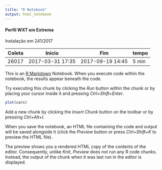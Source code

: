 ```yaml
---
title: "R Notebook"
output: html_notebook
---
```


#### Perfil WXT em Extrema

Instalação em 241/2017

|Coleta| Inicio | Fim |tempo| 
|------|--------|-----|-----|
|26017 | 2017-03-31 17:35 | 2017-09-19 14:45 | 5 min|


This is an [R Markdown](http://rmarkdown.rstudio.com) Notebook. When you execute code within the notebook, the results appear beneath the code. 

Try executing this chunk by clicking the *Run* button within the chunk or by placing your cursor inside it and pressing *Ctrl+Shift+Enter*. 

```r
plot(cars)
```

Add a new chunk by clicking the *Insert Chunk* button on the toolbar or by pressing *Ctrl+Alt+I*.

When you save the notebook, an HTML file containing the code and output will be saved alongside it (click the *Preview* button or press *Ctrl+Shift+K* to preview the HTML file).

The preview shows you a rendered HTML copy of the contents of the editor. Consequently, unlike *Knit*, *Preview* does not run any R code chunks. Instead, the output of the chunk when it was last run in the editor is displayed.
